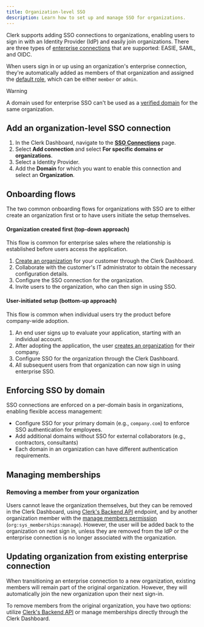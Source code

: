 ```yaml
---
title: Organization-level SSO
description: Learn how to set up and manage SSO for organizations.
---
```


Clerk supports adding SSO connections to organizations, enabling users to sign in with an Identity Provider (IdP) and easily join organizations. There are three types of [enterprise connections](/docs/authentication/enterprise-connections/authentication-flows) that are supported: EASIE, SAML, and OIDC.

When users sign in or up using an organization's enterprise connection, they're automatically added as members of that organization and assigned the [default role](/docs/organizations/roles-permissions#default-roles), which can be either `member` or `admin`.

> [!WARNING]
> A domain used for enterprise SSO can't be used as a [verified domain](/docs/organizations/verified-domains) for the same organization.

## Add an organization-level SSO connection

1. In the Clerk Dashboard, navigate to the [**SSO Connections**](https://dashboard.clerk.com/last-active?path=user-authentication/sso-connections) page.
1. Select **Add connection** and select **For specific domains or organizations**.
1. Select a Identity Provider.
1. Add the **Domain** for which you want to enable this connection and select an **Organization**.

## Onboarding flows

The two common onboarding flows for organizations with SSO are to either create an organization first or to have users initiate the setup themselves.

#### Organization created first (top-down approach)

This flow is common for enterprise sales where the relationship is established before users access the application.

1. [Create an organization](/docs/organizations/overview#create-an-organization) for your customer through the Clerk Dashboard.
1. Collaborate with the customer's IT administrator to obtain the necessary configuration details.
1. Configure the SSO connection for the organization.
1. Invite users to the organization, who can then sign in using SSO.

#### User-initiated setup (bottom-up approach)

This flow is common when individual users try the product before company-wide adoption.

1. An end user signs up to evaluate your application, starting with an individual account.
1. After adopting the application, the user [creates an organization](/docs/organizations/overview#create-an-organization) for their company.
1. Configure SSO for the organization through the Clerk Dashboard.
1. All subsequent users from that organization can now sign in using enterprise SSO.

## Enforcing SSO by domain

SSO connections are enforced on a per-domain basis in organizations, enabling flexible access management:

- Configure SSO for your primary domain (e.g., `company.com`) to enforce SSO authentication for employees.
- Add additional domains without SSO for external collaborators (e.g., contractors, consultants)
- Each domain in an organization can have different authentication requirements.

## Managing memberships

### Removing a member from your organization

Users cannot leave the organization themselves, but they can be removed in the Clerk Dashboard, using [Clerk's Backend API](/docs/reference/backend-api/tag/Organization-Memberships#operation/DeleteOrganizationMembership) endpoint, and by another organization member with the [manage members permission](/docs/organizations/roles-permissions#system-permissions) (`org:sys_memberships:manage`). However, the user will be added back to the organization on next sign in, unless they are removed from the IdP or the enterprise connection is no longer associated with the organization.

## Updating organization from existing enterprise connection

When transitioning an enterprise connection to a new organization, existing members will remain part of the original organization. However, they will automatically join the new organization upon their next sign-in.

To remove members from the original organization, you have two options: utilize [Clerk's Backend API](/docs/reference/backend-api/tag/Organization-Memberships#operation/DeleteOrganizationMembership) or manage memberships directly through the Clerk Dashboard.
